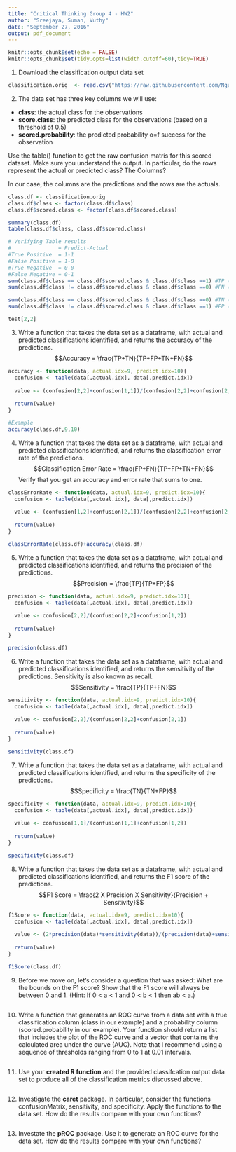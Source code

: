 ```yaml
---
title: "Critical Thinking Group 4 - HW2"
author: "Sreejaya, Suman, Vuthy"
date: "September 27, 2016"
output: pdf_document
---
```


```r
knitr::opts_chunk$set(echo = FALSE)
knitr::opts_chunk$set(tidy.opts=list(width.cutoff=60),tidy=TRUE)
```


 1. Download the classification output data set
```r
classification.orig  <- read.csv("https://raw.githubusercontent.com/Nguyver/DATA621-HW/master/HW2/classification-output-data.csv", header=TRUE, sep=",", stringsAsFactors = FALSE)
```

2. The data set has three key columns we will use:

- **class**: the actual class for the observations
- **score.class**: the predicted class for the observations (based on a threshold of 0.5)
- **scored.probability**: the predicted probability o=f success for the observation

Use the table() function to get the raw confusion matris for this scored dataset. Make sure you understand the output. In particular, do the rows represent the actual or predicted class? The Columns?  

In our case, the columns are the predictions and the rows are the actuals.  
```r
class.df <- classification.orig
class.df$class <- factor(class.df$class)
class.df$scored.class <- factor(class.df$scored.class)

summary(class.df)
table(class.df$class, class.df$scored.class)

# Verifying Table results
#               = Predict-Actual
#True Positive  = 1-1
#False Positive = 1-0
#True Negative  = 0-0
#False Negative = 0-1
sum(class.df$class == class.df$scored.class & class.df$class ==1) #TP (2,2)
sum(class.df$class != class.df$scored.class & class.df$class ==0) #FN (1,2)

sum(class.df$class == class.df$scored.class & class.df$class ==0) #TN (1,1)
sum(class.df$class != class.df$scored.class & class.df$class ==1) #FP (2,1)

test[2,2]
```

3. Write a function that takes the data set as a dataframe, with actual and predicted classifications identified, and returns the accuracy of the predictions.
$$Accuracy = \frac{TP+TN}{TP+FP+TN+FN}$$
```r
accuracy <- function(data, actual.idx=9, predict.idx=10){
  confusion <- table(data[,actual.idx], data[,predict.idx])
  
  value <- (confusion[2,2]+confusion[1,1])/(confusion[2,2]+confusion[2,1]+confusion[1,1]+confusion[1,2])
  
  return(value)
}

#Example
accuracy(class.df,9,10)
```

4. Write a function that takes the data set as a dataframe, with actual and predicted classifications identified, and returns the classification error rate of the predictions.
$$Classification Error Rate = \frac{FP+FN}{TP+FP+TN+FN}$$
Verify that you get an accuracy and error rate that sums to one.

```r
classErrorRate <- function(data, actual.idx=9, predict.idx=10){
  confusion <- table(data[,actual.idx], data[,predict.idx])
  
  value <- (confusion[1,2]+confusion[2,1])/(confusion[2,2]+confusion[2,1]+confusion[1,1]+confusion[1,2])
  
  return(value)
}

classErrorRate(class.df)+accuracy(class.df)
```

5. Write a function that takes the data set as a dataframe, with actual and predicted classifications identified, and returns the precision of the predictions.
$$Precision = \frac{TP}{TP+FP}$$

```r
precision <- function(data, actual.idx=9, predict.idx=10){
  confusion <- table(data[,actual.idx], data[,predict.idx])
  
  value <- confusion[2,2]/(confusion[2,2]+confusion[1,2])
  
  return(value)
}

precision(class.df)
```

6. Write a function that takes the data set as a dataframe, with actual and predicted classifications identified, and returns the sensitivity of the predictions. Sensitivity is also known as recall.
$$Sensitivity = \frac{TP}{TP+FN}$$
```r
sensitivity <- function(data, actual.idx=9, predict.idx=10){
  confusion <- table(data[,actual.idx], data[,predict.idx])
  
  value <- confusion[2,2]/(confusion[2,2]+confusion[2,1])
  
  return(value)
}

sensitivity(class.df)
```

7. Write a function that takes the data set as a dataframe, with actual and predicted classifications identified, and returns the specificity of the predictions.
$$Specificity = \frac{TN}{TN+FP}$$
```r
specificity <- function(data, actual.idx=9, predict.idx=10){
  confusion <- table(data[,actual.idx], data[,predict.idx])
  
  value <- confusion[1,1]/(confusion[1,1]+confusion[1,2])
  
  return(value)
}

specificity(class.df)
```

8. Write a function that takes the data set as a dataframe, with actual and predicted classifications identified, and returns the F1 score of the predictions.
$$F1 Score = \frac{2 X Precision X Sensitivity}{Precision + Sensitivity}$$
```r
f1Score <- function(data, actual.idx=9, predict.idx=10){
  confusion <- table(data[,actual.idx], data[,predict.idx])
  
  value <- (2*precision(data)*sensitivity(data))/(precision(data)+sensitivity(data))
  
  return(value)
}

f1Score(class.df)
```

9. Before we move on, let's consider a question that was asked: What are the bounds on the F1 score? Show that the F1 score will always be between 0 and 1. (Hint: If 0 < a < 1 and 0 < b < 1 then ab < a.)
```r

```

10. Write a function that generates an ROC curve from a data set with a true classification column (class in our example) and a probability column (scored.probability in our example). Your function should return a list that  includes  the  plot  of  the  ROC  curve  and  a  vector  that  contains  the  calculated  area  under  the  curve (AUC). Note that I recommend using a sequence of thresholds ranging from 0 to 1 at 0.01 intervals.

```r

```

11. Use your **created R function** and the provided classifcation output data set to produce all of the classification metrics discussed above.
```r

```

12. Investigate the **caret** package. In particular, consider the functions confusionMatrix, sensitivity, and specificity. Apply the functions to the data set. How do the results compare with your own functions?
```r

```

13. Investate the **pROC** package. Use it to generate an ROC curve for the data set. How do the results compare with your own functions?

```r

```